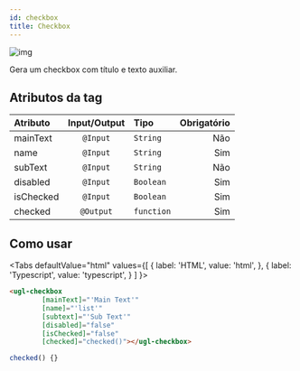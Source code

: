 ```yaml
---
id: checkbox
title: Checkbox
---
```



![img](../../static/img/components/checkbox.png)

Gera um checkbox com título e texto auxiliar.

## Atributos da tag

Atributo      | Input/Output   | Tipo        | Obrigatório
:------------ | :------------: | :---------- | -------------:
mainText      | `@Input`       | `String`    | Não
name          | `@Input`       | `String`    | Sim
subText       | `@Input`       | `String`    | Não
disabled      | `@Input`       | `Boolean`   | Sim
isChecked     | `@Input`       | `Boolean`   | Sim
checked       | `@Output`      | `function`  | Sim

## Como usar

<Tabs
  defaultValue="html"
  values={[
    { label: 'HTML', value: 'html', },
    { label: 'Typescript', value: 'typescript', }
  ]
}>
<TabItem value="html">

```html
<ugl-checkbox
		[mainText]="'Main Text'"
		[name]="'list'"
		[subtext]="'Sub Text'"
		[disabled]="false"
		[isChecked]="false"
		[checked]="checked()"></ugl-checkbox>
```

</TabItem>

<TabItem value="typescript">

```typescript
checked() {}
```

</TabItem>
</Tabs>
